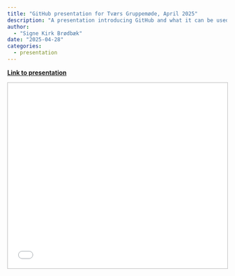 ```yaml
---
title: "GitHub presentation for Tværs Gruppemøde, April 2025"
description: "A presentation introducing GitHub and what it can be used for in a research context. Presented at the Tværs Gruppemøde in April 2025."
author: 
  - "Signe Kirk Brødbæk"
date: "2025-04-28"
categories:
  - presentation
---
```


[**Link to
presentation**](/posts/github-intro-tvaers-2025/slides.html)

<div>
```{=html}
<style>
  .slide-deck {
    border: 1px solid #b8b8b8;
    width: 100%;
    height: 425px;
  }
</style>
<iframe class="slide-deck" src="/posts/github-intro-tvaers-2025/slides.html"></iframe>
```
</div>
